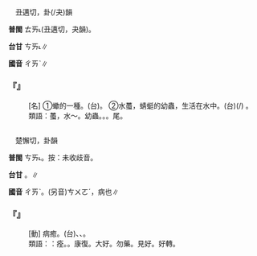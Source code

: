
=={{ruby|蠆|ㄔㄞˋ}}==

　丑邁切，卦(/夬)韻

'''普閩''' <rt>ㄊㄞ˪</rt>(丑邁切，夬韻)。

'''台甘''' <rt>ㄘㄞ˪</rt>{{ruby|。|ㄇㄞ˫}}∥

'''國音''' <rt>ㄔㄞˋ</rt>∥

    

==='''『{{ruby|蠆|ㄔㄞˋ}}』'''===
: [名] ①蠍的一種。(台){{ruby|蠍|ㆣㄧㄚㆵ}}{{ruby|仔|ㄚ}}{{ruby|類|ㄌㄨㄧ˫}}{{ruby|丌|ㆤ}}{{ruby|毒|ㄉㆦㆶ ͘}}{{ruby|蟲|ㄊㄤˊ}}。 ②水蠆，蜻蜓的幼蟲，生活在水中。(台){{ruby|田|ㄘㄢˊ}}{{ruby|蠳|ㆪ/ㆥ}}(/{{ruby|蜻|ㄑㄧㄥ}}{{ruby|蜓|ㄊㄧㄥˋ}}){{ruby|丌|ㆤ}} {{ruby|幼|ㄧㄨ˪}}{{ruby|蟲|ㄊㄤˊ}}。
:類語：蠆，水～。幼蟲。{{ruby|孑|ㄐㄧㄝˊ}}{{ruby|孓|ㄐㄩㄝˊ}}。{{ruby|蠋|ㄓㄨˊ}}。尾{{ruby|蚴|ㄧㄡˋ}}。
:
    

=={{ruby|瘥|ㄔㄞˋ}}==

　楚懈切，卦韻

'''普閩''' <rt>ㄘㄞ˪</rt>。按：未收歧音。

'''台甘''' {{ruby|(文)|ㄘㄚ˪}}。{{ruby| |ㄘㄜ}}∥

'''國音''' <rt>ㄔㄞˋ</rt>。(另音)<rt>ㄘㄨㄛˊ</rt>，病也∥

    

==='''『{{ruby|瘥|ㄔㄞˋ}}』'''===
: [動] 病癒。(台){{ruby|破|ㄆㄨㄚ˪}}{{ruby|病|ㄅㆪ˫/ㄅㆥ˫}}{{ruby|好|ㄏㄜˋ}}{{ruby|去|ㄎㄧ˪}}、{{ruby|恢|ㄏㄨㆤ}}{{ruby|復|ㄏㆦㆶ ͘}}、{{ruby|健|ㄍㄧㄢ˫}}{{ruby|康|ㄎㆲ}}。
:類語：{{ruby|瘥|ㄔㄞˋ}}：痊。{{ruby|瘳|ㄔㄡ}}。康復。大好。勿藥。見好。好轉。
:
    
